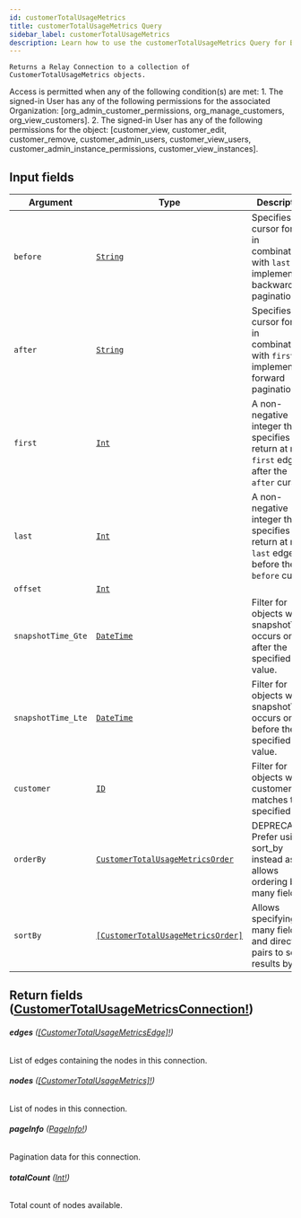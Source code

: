 ```yaml
---
id: customerTotalUsageMetrics
title: customerTotalUsageMetrics Query
sidebar_label: customerTotalUsageMetrics
description: Learn how to use the customerTotalUsageMetrics Query for Builder's API.
---
```


    Returns a Relay Connection to a collection of CustomerTotalUsageMetrics objects.

Access is permitted when any of the following condition(s) are met: 1. The signed-in User has any of the following permissions for the associated Organization: [org_admin_customer_permissions, org_manage_customers, org_view_customers]. 2. The signed-in User has any of the following permissions for the object: [customer_view, customer_edit, customer_remove, customer_admin_users, customer_view_users, customer_admin_instance_permissions, customer_view_instances].

## Input fields

| Argument           | Type                                                                                             | Description                                                                                      |
| ------------------ | ------------------------------------------------------------------------------------------------ | ------------------------------------------------------------------------------------------------ |
| `before`           | [`String`](/docs/composer/builder/api/schema/scalar/String.mdx)                                                         | Specifies a cursor for use in combination with `last` to implement backward pagination.          |
| `after`            | [`String`](/docs/composer/builder/api/schema/scalar/String.mdx)                                                         | Specifies a cursor for use in combination with `first` to implement forward pagination.          |
| `first`            | [`Int`](/docs/composer/builder/api/schema/scalar/Int.mdx)                                                               | A non-negative integer that specifies to return at most `first` edges after the `after` cursor.  |
| `last`             | [`Int`](/docs/composer/builder/api/schema/scalar/Int.mdx)                                                               | A non-negative integer that specifies to return at most `last` edges before the `before` cursor. |
| `offset`           | [`Int`](/docs/composer/builder/api/schema/scalar/Int.mdx)                                                               |                                                                                                  |
| `snapshotTime_Gte` | [`DateTime`](/docs/composer/builder/api/schema/scalar/DateTime.mdx)                                                     | Filter for objects where snapshotTime occurs on or after the specified value.                    |
| `snapshotTime_Lte` | [`DateTime`](/docs/composer/builder/api/schema/scalar/DateTime.mdx)                                                     | Filter for objects where snapshotTime occurs on or before the specified value.                   |
| `customer`         | [`ID`](/docs/composer/builder/api/schema/scalar/ID.mdx)                                                                 | Filter for objects where customer matches the specified ID.                                      |
| `orderBy`          | [`CustomerTotalUsageMetricsOrder`](/docs/composer/builder/api/schema/input_object/CustomerTotalUsageMetricsOrder.mdx)   | DEPRECATED. Prefer using sort_by instead as it allows ordering by many fields.                   |
| `sortBy`           | [`[CustomerTotalUsageMetricsOrder]`](/docs/composer/builder/api/schema/input_object/CustomerTotalUsageMetricsOrder.mdx) | Allows specifying many field and direction pairs to sort results by.                             |

## Return fields ([CustomerTotalUsageMetricsConnection!](/docs/composer/builder/api/schema/object/CustomerTotalUsageMetricsConnection.mdx))

###### <b>edges</b> ([[CustomerTotalUsageMetricsEdge]!](/docs/composer/builder/api/schema/object/CustomerTotalUsageMetricsEdge.mdx))

List of edges containing the nodes in this connection.

###### <b>nodes</b> ([[CustomerTotalUsageMetrics]!](/docs/composer/builder/api/schema/object/CustomerTotalUsageMetrics.mdx))

List of nodes in this connection.

###### <b>pageInfo</b> ([PageInfo!](/docs/composer/builder/api/schema/object/PageInfo.mdx))

Pagination data for this connection.

###### <b>totalCount</b> ([Int!](/docs/composer/builder/api/schema/scalar/Int.mdx))

Total count of nodes available.
